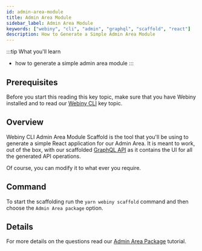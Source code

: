 ```yaml
---
id: admin-area-module
title: Admin Area Module
sidebar_label: Admin Area Module
keywords: ["webiny", "cli", "admin", "graphql", "scaffold", "react"]
description: How to Generate a Simple Admin Area Module
---
```



:::tip What you'll learn
- how to generate a simple admin area module
:::

## Prerequisites
Before you start this reading this key topic, make sure that you have Webiny installed and to read our [Webiny CLI](/docs/key-topics/webiny-cli) key topic.

## Overview
Webiny CLI Admin Area Module Scaffold is the tool that you'll be using to generate a simple React application for our Admin Area.
It is meant to work, out of the box, with our scaffolded [GraphQL API](/docs/key-topics/scaffolds/graphql-api) as it contains the UI for all the generated API operations.

Of course, you can modify it to what ever you require.


## Command

To start the scaffolding run the `yarn webiny scaffold` command and then choose the `Admin Area package` option.

## Details

For more details on the questions read our [Admin Area Package](/docs/tutorials/create-an-application/admin-area-package) tutorial.
